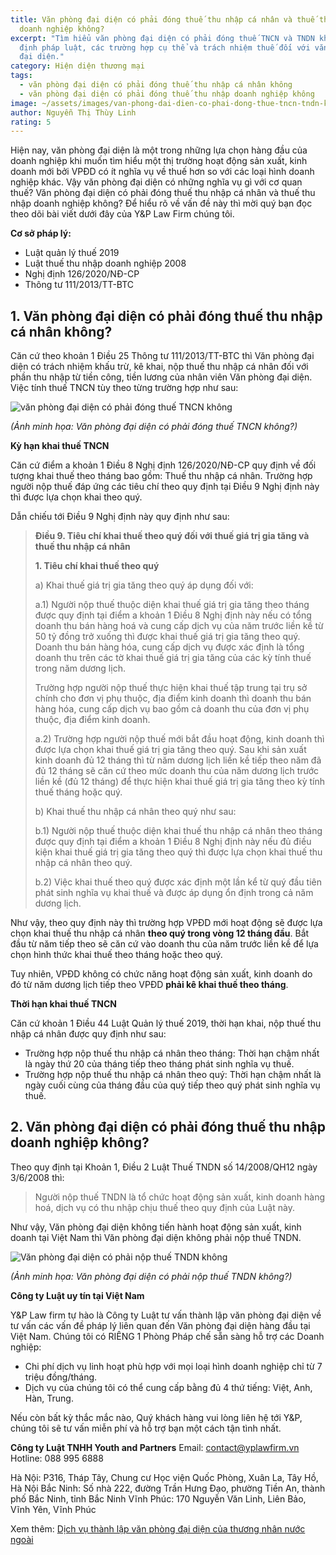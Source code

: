 ```yaml
---
title: Văn phòng đại diện có phải đóng thuế thu nhập cá nhân và thuế thu nhập
  doanh nghiệp không?
excerpt: "Tìm hiểu văn phòng đại diện có phải đóng thuế TNCN và TNDN không: quy
  định pháp luật, các trường hợp cụ thể và trách nhiệm thuế đối với văn phòng
  đại diện."
category: Hiện diện thương mại
tags:
  - văn phòng đại diện có phải đóng thuế thu nhập cá nhân không
  - văn phòng đại diện có phải đóng thuế thu nhập doanh nghiệp không
image: ~/assets/images/van-phong-dai-dien-co-phai-dong-thue-tncn-tndn-khong.png
author: Nguyễn Thị Thùy Linh
rating: 5
---
```

Hiện nay, văn phòng đại diện là một trong những lựa chọn hàng đầu của doanh nghiệp khi muốn tìm hiểu một thị trường hoạt động sản xuất, kinh doanh mới bởi VPĐD có ít nghĩa vụ về thuế hơn so với các loại hình doanh nghiệp khác. Vậy văn phòng đại diện có những nghĩa vụ gì với cơ quan thuế? Văn phòng đại diện có phải đóng thuế thu nhập cá nhân và thuế thu nhập doanh nghiệp không? Để hiểu rõ về vấn đề này thì mời quý bạn đọc theo dõi bài viết dưới đây của Y&P Law Firm chúng tôi.

**Cơ sở pháp lý:**

* Luật quản lý thuế 2019
* Luật thuế thu nhập doanh nghiệp 2008
* Nghị định 126/2020/NĐ-CP
* Thông tư 111/2013/TT-BTC

## 1. Văn phòng đại diện có phải đóng thuế thu nhập cá nhân không?

Căn cứ theo khoản 1 Điều 25 Thông tư 111/2013/TT-BTC thì Văn phòng đại diện có trách nhiệm khấu trừ, kê khai, nộp thuế thu nhập cá nhân đối với phần thu nhập từ tiền công, tiền lương của nhân viên Văn phòng đại diện. Việc tính thuế TNCN tùy theo từng trường hợp như sau:

![văn phòng đại diện có phải đóng thuế TNCN không](~/assets/images/van-phong-dai-dien-co-phai-dong-thue-tncn-khong.png "văn phòng đại diện có phải đóng thuế TNCN không")

*(Ảnh minh họa: Văn phòng đại diện có phải đóng thuế TNCN không?)*

**Kỳ hạn khai thuế TNCN**

Căn cứ điểm a khoản 1 Điều 8 Nghị định 126/2020/NĐ-CP quy định về đối tượng khai thuế theo tháng bao gồm: Thuế thu nhập cá nhân. Trường hợp người nộp thuế đáp ứng các tiêu chí theo quy định tại Điều 9 Nghị định này thì được lựa chọn khai theo quý.

Dẫn chiếu tới Điều 9 Nghị định này quy định như sau:

> **Điều 9. Tiêu chí khai thuế theo quý đối với thuế giá trị gia tăng và thuế thu nhập cá nhân**
>
> **1. Tiêu chí khai thuế theo quý**
>
> a) Khai thuế giá trị gia tăng theo quý áp dụng đối với:
>
> a.1) Người nộp thuế thuộc diện khai thuế giá trị gia tăng theo tháng được quy định tại điểm a khoản 1 Điều 8 Nghị định này nếu có tổng doanh thu bán hàng hoá và cung cấp dịch vụ của năm trước liền kề từ 50 tỷ đồng trở xuống thì được khai thuế giá trị gia tăng theo quý. Doanh thu bán hàng hóa, cung cấp dịch vụ được xác định là tổng doanh thu trên các tờ khai thuế giá trị gia tăng của các kỳ tính thuế trong năm dương lịch.
>
> Trường hợp người nộp thuế thực hiện khai thuế tập trung tại trụ sở chính cho đơn vị phụ thuộc, địa điểm kinh doanh thì doanh thu bán hàng hóa, cung cấp dịch vụ bao gồm cả doanh thu của đơn vị phụ thuộc, địa điểm kinh doanh.
>
> a.2) Trường hợp người nộp thuế mới bắt đầu hoạt động, kinh doanh thì được lựa chọn khai thuế giá trị gia tăng theo quý. Sau khi sản xuất kinh doanh đủ 12 tháng thì từ năm dương lịch liền kề tiếp theo năm đã đủ 12 tháng sẽ căn cứ theo mức doanh thu của năm dương lịch trước liền kề (đủ 12 tháng) để thực hiện khai thuế giá trị gia tăng theo kỳ tính thuế tháng hoặc quý.
>
> b) Khai thuế thu nhập cá nhân theo quý như sau:
>
> b.1) Người nộp thuế thuộc diện khai thuế thu nhập cá nhân theo tháng được quy định tại điểm a khoản 1 Điều 8 Nghị định này nếu đủ điều kiện khai thuế giá trị gia tăng theo quý thì được lựa chọn khai thuế thu nhập cá nhân theo quý.
>
> b.2) Việc khai thuế theo quý được xác định một lần kể từ quý đầu tiên phát sinh nghĩa vụ khai thuế và được áp dụng ổn định trong cả năm dương lịch.

Như vậy, theo quy định này thì trường hợp VPĐD mới hoạt động sẽ được lựa chọn khai thuế thu nhập cá nhân **theo quý trong vòng 12 tháng đầu**. Bắt đầu từ năm tiếp theo sẽ căn cứ vào doanh thu của năm trước liền kề để lựa chọn hình thức khai thuế theo tháng hoặc theo quý.

Tuy nhiên, VPĐD không có chức năng hoạt động sản xuất, kinh doanh do đó từ năm dương lịch tiếp theo VPĐD **phải kê khai thuế theo tháng**.

**Thời hạn khai thuế TNCN**

Căn cứ khoản 1 Điều 44 Luật Quản lý thuế 2019, thời hạn khai, nộp thuế thu nhập cá nhân được quy định như sau:

* Trường hợp nộp thuế thu nhập cá nhân theo tháng: Thời hạn chậm nhất là ngày thứ 20 của tháng tiếp theo tháng phát sinh nghĩa vụ thuế.
* Trường hợp nộp thuế thu nhập cá nhân theo quý: Thời hạn chậm nhất là ngày cuối cùng của tháng đầu của quý tiếp theo quý phát sinh nghĩa vụ thuế.

## 2. Văn phòng đại diện có phải đóng thuế thu nhập doanh nghiệp không?

Theo quy định tại Khoản 1, Điều 2 Luật Thuế TNDN số 14/2008/QH12 ngày 3/6/2008 thì:

> Người nộp thuế TNDN là tổ chức hoạt động sản xuất, kinh doanh hàng hoá, dịch vụ có thu nhập chịu thuế theo quy định của Luật này.

Như vậy, Văn phòng đại diện không tiến hành hoạt động sản xuất, kinh doanh tại Việt Nam thì Văn phòng đại diện không phải nộp thuế TNDN.

![Văn phòng đại diện có phải nộp thuế TNDN không](~/assets/images/van-phong-dai-dien-phai-nop-thue-tndn-khong.jpg "Văn phòng đại diện có phải nộp thuế TNDN không")

*(Ảnh minh họa: Văn phòng đại diện có phải nộp thuế TNDN không?)*

**Công ty Luật uy tín tại Việt Nam**

Y&P Law firm tự hào là Công ty Luật tư vấn thành lập văn phòng đại diện về tư vấn các vấn đề pháp lý liên quan đến Văn phòng đại diện hàng đầu tại Việt Nam. Chúng tôi có RIÊNG 1 Phòng Pháp chế sẵn sàng hỗ trợ các Doanh nghiệp:

* Chi phí dịch vụ linh hoạt phù hợp với mọi loại hình doanh nghiệp chỉ từ 7 triệu đồng/tháng.
* Dịch vụ của chúng tôi có thể cung cấp bằng đủ 4 thứ tiếng: Việt, Anh, Hàn, Trung.

Nếu còn bất kỳ thắc mắc nào, Quý khách hàng vui lòng liên hệ tới Y&P, chúng tôi sẽ tư vấn miễn phí và hỗ trợ bạn một cách tận tình nhất.

**Công ty Luật TNHH Youth and Partners**
Email: [contact@yplawfirm.vn](<>)
Hotline: 088 995 6888

Hà Nội: P316, Tháp Tây, Chung cư Học viện Quốc Phòng, Xuân La, Tây Hồ, Hà Nội
Bắc Ninh: Số nhà 222, đường Trần Hưng Đạo, phường Tiền An, thành phố Bắc Ninh, tỉnh Bắc Ninh
Vĩnh Phúc: 170 Nguyễn Văn Linh, Liên Bảo, Vĩnh Yên, Vĩnh Phúc

Xem thêm: [Dịch vụ thành lập văn phòng đại diện của thương nhân nước ngoài
](https://yplawfirm.vn/dau-tu-nuoc-ngoai/dich-vu-thanh-lap-van-phong-dai-dien-cua-thuong-nhan-nuoc-ngoai)
